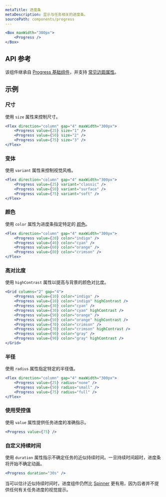 ```yaml
---
metaTitle: 进度条
metaDescription: 显示与任务相关的进度条。
sourcePath: components/progress
---
```


```jsx live=true
<Box maxWidth="300px">
	<Progress />
</Box>
```

## API 参考

该组件继承自 [Progress 基础组件](/primitives/docs/components/progress)，并支持 [常见边距属性](/themes/docs/overview/layout#margin-props)。

<ThemesPropsTable defs="progressPropDefs" />

## 示例

### 尺寸

使用 `size` 属性来控制尺寸。

```jsx live=true
<Flex direction="column" gap="4" maxWidth="300px">
	<Progress value={25} size="1" />
	<Progress value={50} size="2" />
	<Progress value={75} size="3" />
</Flex>
```

### 变体

使用 `variant` 属性来控制视觉风格。

```jsx live=true
<Flex direction="column" gap="4" maxWidth="300px">
	<Progress value={25} variant="classic" />
	<Progress value={50} variant="surface" />
	<Progress value={75} variant="soft" />
</Flex>
```

### 颜色

使用 `color` 属性为进度条指定特定的 [颜色](/themes/docs/theme/color)。

```jsx live=true
<Flex direction="column" gap="4" maxWidth="300px">
	<Progress value={20} color="indigo" />
	<Progress value={40} color="cyan" />
	<Progress value={60} color="orange" />
	<Progress value={80} color="crimson" />
</Flex>
```

### 高对比度

使用 `highContrast` 属性以提高与背景的颜色对比度。

```jsx live=true
<Grid columns="2" gap="4">
	<Progress value={10} color="indigo" />
	<Progress value={10} color="indigo" highContrast />
	<Progress value={30} color="cyan" />
	<Progress value={30} color="cyan" highContrast />
	<Progress value={50} color="orange" />
	<Progress value={50} color="orange" highContrast />
	<Progress value={70} color="crimson" />
	<Progress value={70} color="crimson" highContrast />
	<Progress value={90} color="gray" />
	<Progress value={90} color="gray" highContrast />
</Grid>
```

### 半径

使用 `radius` 属性指定特定的半径值。

```jsx live=true
<Flex direction="column" gap="4" maxWidth="300px">
	<Progress value={25} radius="none" />
	<Progress value={50} radius="small" />
	<Progress value={75} radius="full" />
</Flex>
```

### 使用受控值

使用 `value` 属性提供任务进度的准确指示。

```jsx live=true
<Progress value={75} />
```

### 自定义持续时间

使用 `duration` 属性指示不确定任务的近似持续时间。一旦持续时间超时，进度条将开始不确定动画。

```jsx live=true
<Progress duration="30s" />
```

当可以估计近似持续时间时，进度组件仍然比 [Spinner](./spinner) 更有用，因为后者并不提供任何有关任务进度的视觉提示。